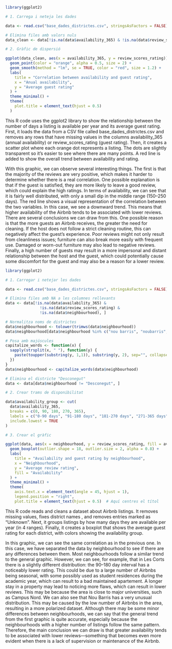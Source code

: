 ```r
library(ggplot2)

# 1. Carrega i neteja les dades

data <- read.csv("base_dades_districtes.csv", stringsAsFactors = FALSE)

# Elimina files amb valors nuls
data_clean <- data[!is.na(data$availability_365) & !is.na(data$review_scores_rating), ]

# 2. Gràfic de dispersió 

ggplot(data_clean, aes(x = availability_365, y = review_scores_rating)) +
  geom_point(color = "orange", alpha = 0.5, size = 2) +
  geom_smooth(method = "lm", se = TRUE, color = "red", size = 1.2) +
  labs(
    title = "Correlation between availability and guest rating",
    x = "Anual availability",
    y = "Average guest rating"
  ) +
  theme_minimal() +
  theme(
    plot.title = element_text(hjust = 0.5)
  )
```
This R code uses the ggplot2 library to show the relationship between the number of days a listing is available per year and its average guest rating. First, it loads the data from a CSV file called base_dades_districtes.csv and removes any rows that have missing values in the columns availability_365 (annual availability) or review_scores_rating (guest rating). Then, it creates a scatter plot where each orange dot represents a listing. The dots are slightly transparent so it's easier to see where there are many points. A red line is added to show the overall trend between availability and rating.

With this graphic, we can observe several interesting things. The first is that the majority of the reviews are very positive, which makes it harder to determine whether there is a real correlation. One possible explanation is that if the guest is satisfied, they are more likely to leave a good review, which could explain the high ratings.
In terms of availability, we can see that it is fairly well distributed, with only a small dip in the middle range (150–250 days). The red line shows a visual representation of the correlation between the two variables. In this case, we see a downward trend. This means that higher availability of the Airbnb tends to be associated with lower reviews.
There are several conclusions we can draw from this. One possible reason is that the more guests an Airbnb receives, the greater the need for cleaning. If the host does not follow a strict cleaning routine, this can negatively affect the guest’s experience. Poor reviews might not only result from cleanliness issues; furniture can also break more easily with frequent use. Damaged or worn-out furniture may also lead to negative reviews. Finally, a high number of guests may result in a more impersonal and distant relationship between the host and the guest, which could potentially cause some discomfort for the guest and may also be a reason for a lower review.

```r

library(ggplot2)

# 1. Carregar i netejar les dades

data <- read.csv("base_dades_districtes.csv", stringsAsFactors = FALSE)

# Elimina files amb NA a les columnes rellevants
data <- data[!is.na(data$availability_365) &
               !is.na(data$review_scores_rating) &
               !is.na(data$neighbourhood), ]

# Normalitza noms de districtes
data$neighbourhood <- tolower(trimws(data$neighbourhood))
data$neighbourhood[data$neighbourhood %in% c("nou barris", "noubarris", "nou_barris")] <- "nou barris"

# Posa amb majúscules
capitalize_words <- function(x) {
  sapply(strsplit(x, " "), function(y) {
    paste(toupper(substring(y, 1,1)), substring(y, 2), sep="", collapse=" ")
  })
}
data$neighbourhood <- capitalize_words(data$neighbourhood)

# Elimina el districte "Desconegut"
data <- data[data$neighbourhood != "Desconegut", ]

# 2. Crear trams de disponibilitat

data$availability_group <- cut(
  data$availability_365,
  breaks = c(0, 90, 180, 270, 365),
  labels = c("0-90 days", "91-180 days", "181-270 days", "271-365 days"),
  include.lowest = TRUE
)

# 3. Crear el gràfic

ggplot(data, aes(x = neighbourhood, y = review_scores_rating, fill = availability_group)) +
  geom_boxplot(outlier.shape = 18, outlier.size = 2, alpha = 0.8) +
  labs(
    title = "Availability and guest rating by neighbourhood",
    x = "Neighbourhood",
    y = "Average review rating",
    fill = "Availability"
  ) +
  theme_minimal() +
  theme(
    axis.text.x = element_text(angle = 45, hjust = 1),
    legend.position = "right",
    plot.title = element_text(hjust = 0.5)  # Aquí centres el títol
```

This R code reads and cleans a dataset about Airbnb listings. It removes missing values, fixes district names , and removes entries marked as “Unknown”. Next, it groups listings by how many days they are available per year (in 4 ranges). Finally, it creates a boxplot that shows the average guest rating for each district, with colors showing the availability group.

In this graphic, we can see the same correlation as in the previous one. In this case, we have separated the data by neighbourhood to see if there are any differences between them.
Most neighbourhoods follow a similar trend to the general graphic. However, we can see, for example, that in Les Corts there is a slightly different distribution: the 90–180 day interval has a noticeably lower rating. This could be due to a large number of Airbnbs being seasonal, with some possibly used as student residences during the academic year, which can result to a bad maintained apartement. A longer stay in a property may lead to noticing more flaws, which can result in lower reviews. This may be because the area is close to major universities, such as Campus Nord.
We can also see that Nou Barris has a very unusual distribution. This may be caused by the low number of Airbnbs in the area, resulting in a more polarized dataset.
Although there may be some minor differences between neighbourhoods, we can say that the general trend from the first graphic is quite accurate, especially because the neighbourhoods with a higher number of listings follow the same pattern.
Therefore, the main conclusion we can draw is that greater availability tends to be associated with lower reviews—something that becomes even more evident when there is a lack of supervision or maintenance of the Airbnb.
